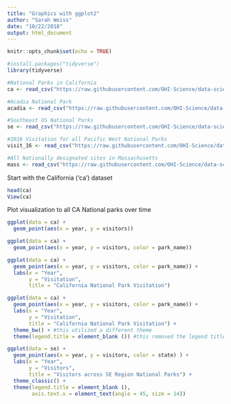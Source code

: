 ```yaml
---
title: "Graphics with ggplot2"
author: "Sarah Weiss"
date: "10/22/2018"
output: html_document
---
```


```r
knitr::opts_chunk$set(echo = TRUE)
```

```r
#install.packages("tidyverse")
library(tidyverse)

#National Parks in California
ca <- read_csv("https://raw.githubusercontent.com/OHI-Science/data-science-training/master/data/ca.csv") 

#Acadia National Park
acadia <- read_csv("https://raw.githubusercontent.com/OHI-Science/data-science-training/master/data/acadia.csv")

#Southeast US National Parks
se <- read_csv("https://raw.githubusercontent.com/OHI-Science/data-science-training/master/data/se.csv")

#2016 Visitation for all Pacific West National Parks
visit_16 <- read_csv("https://raw.githubusercontent.com/OHI-Science/data-science-training/master/data/visit_16.csv")

#All Nationally designated sites in Massachusetts
mass <- read_csv("https://raw.githubusercontent.com/OHI-Science/data-science-training/master/data/mass.csv")

```

Start with the California ('ca') dataset

```r
head(ca)
View(ca)
```

Plot visualization to all CA National parks over time
```r
ggplot(data = ca) +
  geom_point(aes(x = year, y = visitors))
```
```r
ggplot(data = ca) +
  geom_point(aes(x = year, y = visitors, color = park_name))
```
```r
ggplot(data = ca) +
  geom_point(aes(x = year, y = visitors, color = park_name)) +
  labs(x = "Year",
       y = "Visitation",
       title = "California National Park Visitation")
```

```r
ggplot(data = ca) +
  geom_point(aes(x = year, y = visitors, color = park_name)) +
  labs(x = "Year",
       y = "Visitation",
       title = "California National Park Visitation") + 
  theme_bw() + #this utilized a different theme
  theme(legend.title = element_blank ()) #this removed the legend title
```

```r
ggplot(data = se) +
  geom_point(aes(x = year, y = visitors, color = state) ) + 
  labs(x = "Year",
       y = "Visitors", 
       title = "Visitors across SE Region National Parks") +
  theme_classic() +
  theme(legend.title = element_blank (),
        axis.text.x = element_text(angle = 45, size = 14))
```

